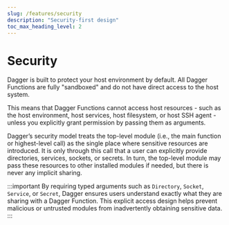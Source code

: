 ```yaml
---
slug: /features/security
description: "Security-first design"
toc_max_heading_level: 2
---
```




# Security

Dagger is built to protect your host environment by default. All Dagger Functions are fully "sandboxed" and do not have direct access to the host system.

This means that Dagger Functions cannot access host resources - such as the host environment, host services, host filesystem, or host SSH agent - unless you explicitly grant permission by passing them as arguments.

Dagger’s security model treats the top-level module (i.e., the main function or highest-level call) as the single place where sensitive resources are introduced. It is only through this call that a user can explicitly provide directories, services, sockets, or secrets. In turn, the top-level module may pass these resources to other installed modules if needed, but there is never any implicit sharing.

:::important
By requiring typed arguments such as `Directory`, `Socket`, `Service`, or `Secret`, Dagger ensures users understand exactly what they are sharing with a Dagger Function. This explicit access design helps prevent malicious or untrusted modules from inadvertently obtaining sensitive data.
:::
